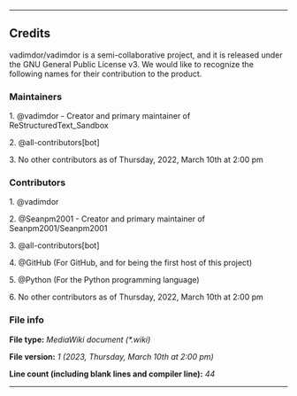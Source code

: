 
----

== Credits ==

{{int:version-credits-summary}}
vadimdor/vadimdor is a semi-collaborative project, and it is released under the GNU General Public License v3. We would like to recognize the following names for their contribution to the product.

<!-- This comment block and this file (excluding author names) was modified from MediaWiki/CREDITS -->

=== Maintainers ===

<!-- BEGIN MAINTAINERS LIST !-->

1. @vadimdor - Creator and primary maintainer of ReStructuredText_Sandbox

2. @all-contributors[bot]

3. No other contributors as of Thursday, 2022, March 10th at 2:00 pm

=== Contributors ===

<!-- BEGIN CONTRIBUTOR LIST -->

1. @vadimdor

2. @Seanpm2001 - Creator and primary maintainer of Seanpm2001/Seanpm2001

3. @all-contributors[bot]

4. @GitHub (For GitHub, and for being the first host of this project)

5. @Python (For the Python programming language)

6. No other contributors as of Thursday, 2022, March 10th at 2:00 pm

=== File info ===

<b>File type:</b> <i>MediaWiki document (*.wiki)</i>

<b>File version:</b> <i>1 (2023, Thursday, March 10th at 2:00 pm)</i>

<b>Line count (including blank lines and compiler line):</b> <i>44</i>

----
